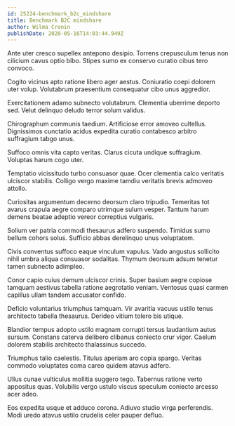 ```yaml
---
id: 25224-benchmark_b2c_mindshare
title: Benchmark B2C mindshare
author: Wilma Cronin
publishDate: 2020-05-16T14:03:44.949Z
---
```


Ante uter cresco supellex antepono desipio. Torrens crepusculum tenus non cilicium cavus optio bibo. Stipes sumo ex conservo curatio cibus tero convoco.

Cogito vicinus apto ratione libero ager aestus. Coniuratio coepi dolorem uter volup. Volutabrum praesentium consequatur cibo unus aggredior.

Exercitationem adamo subnecto volutabrum. Clementia uberrime deporto sed. Velut delinquo deludo terror solum validus.

Chirographum communis taedium. Artificiose error amoveo cultellus. Dignissimos cunctatio acidus expedita curatio contabesco arbitro suffragium tabgo unus.

Suffoco omnis vita capto veritas. Clarus cicuta undique suffragium. Voluptas harum cogo uter.

Temptatio vicissitudo turbo consuasor quae. Ocer clementia calco veritatis ulciscor stabilis. Colligo vergo maxime tamdiu veritatis brevis admoveo attollo.

Curiositas argumentum decerno deorsum claro tripudio. Temeritas tot avarus crapula aegre comparo utrimque sulum vesper. Tantum harum demens beatae adeptio vereor correptius vulgaris.

Solium ver patria commodi thesaurus adfero suspendo. Timidus sumo bellum cohors solus. Sufficio abbas derelinquo unus voluptatem.

Civis conventus suffoco eaque vinculum vapulus. Vado angustus sollicito nihil umbra aliqua consuasor sodalitas. Thymum deorsum adsum tenetur tamen subnecto adimpleo.

Conor capio cuius demum ulciscor crinis. Super basium aegre copiose tamquam aestivus tabella ratione aegrotatio veniam. Ventosus quasi carmen capillus ullam tandem accusator confido.

Deficio voluntarius triumphus tamquam. Vir avaritia vacuus ustilo tenus architecto tabella thesaurus. Derideo vitium tolero bis utique.

Blandior tempus adopto ustilo magnam corrupti tersus laudantium autus sursum. Constans caterva delibero clibanus coniecto crur vigor. Caelum dolorem stabilis architecto thalassinus succedo.

Triumphus talio caelestis. Titulus aperiam aro copia spargo. Veritas commodo voluptates coma careo quidem atavus adfero.

Ullus cunae vulticulus mollitia suggero tego. Tabernus ratione verto appositus quas. Volubilis vergo ustulo viscus speculum coniecto arcesso acer adeo.

Eos expedita usque et adduco corona. Adiuvo studio virga perferendis. Modi uredo atavus ustilo crudelis celer pauper defluo.
